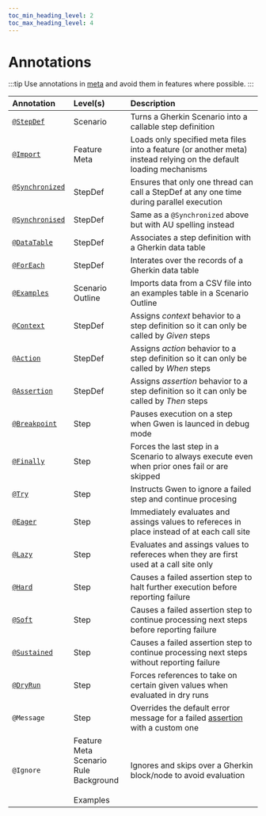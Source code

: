 ```yaml
--- 
toc_min_heading_level: 2
toc_max_heading_level: 4
---
```


# Annotations

:::tip 
Use annotations in [meta](/docs/meta) and avoid them in features where possible.
:::

| Annotation                                                    | Level(s)                                                                  | Description                                                                                                                          |
| :------------------------------------------------------------ | :------------------------------------------------------------------------ | :----------------------------------------------------------------------------------------------------------------------------------- |
| [`@StepDef`](/docs/meta#stepdefs)                             | Scenario                                                                  | Turns a Gherkin Scenario into a callable step definition                                                                             |
| [`@Import`](/docs/meta/load-strategies#import-strategy)       | Feature<br/>Meta                                                          | Loads only specified meta files into a feature (or another meta) instead relying on the default loading mechanisms                   |
| [`@Synchronized`](/docs/meta#synchronized-stepdefs) &nbsp;    | StepDef                                                                   | Ensures that only one thread can call a StepDef at any one time during parallel execution                                            |
| [`@Synchronised`](/docs/meta#synchronized-stepdefs)           | StepDef                                                                   | Same as a `@Synchronized` above but with AU spelling instead                                                                         |
| [`@DataTable`](/docs/advanced/data-tables)                    | StepDef                                                                   | Associates a step definition with a Gherkin data table                                                                               |
| [`@ForEach`](/docs/advanced/data-tables)                      | StepDef                                                                   | Interates over the records of a Gherkin data table                                                                                   |
| [`@Examples`](/docs/modes/data-driven#examples-annotation)    | Scenario Outline &nbsp;                                                   | Imports data from a CSV file into an examples table in a Scenario Outline                                                            |
| [`@Context`](/docs#behavioural-rules-and-semantics)           | StepDef                                                                   | Assigns *context* behavior to a step definition so it can only be called by *Given* steps                                            |
| [`@Action`](/docs#behavioural-rules-and-semantics)            | StepDef                                                                   | Assigns *action* behavior to a step definition so it can only be called by *When* steps                                              |
| [`@Assertion`](/docs#behavioural-rules-and-semantics)         | StepDef                                                                   | Assigns *assertion* behavior to a step definition so it can only be called by *Then* steps                                           |
| [`@Breakpoint`](/docs/cli/repl#breakpoints)                   | Step                                                                      | Pauses execution on a step when Gwen is launced in debug mode                                                                        |
| [`@Finally`](/docs/advanced/finally-steps#finally)            | Step                                                                      | Forces the last step in a Scenario to always execute even when prior ones fail or are skipped                                        |
| [`@Try`](/docs/advanced/try-steps)                            | Step                                                                      | Instructs Gwen to ignore a failed step and continue procesing                                                                        |
| [`@Eager`](/docs/advanced/eager-or-lazy#eager)                | Step                                                                      | Immediately evaluates and assings values to refereces in place instead of at each call site                                          |
| [`@Lazy`](/docs/advanced/eager-or-lazy#lazy)                  | Step                                                                      | Evaluates and assings values to refereces when they are first used at a call site only                                               |
| [`@Hard`](/docs/advanced/assertion#hard-assertions-default)   | Step                                                                      | Causes a failed assertion step to halt further execution before reporting failure                                                    |
| [`@Soft`](/docs/advanced/assertion#soft-assertions)           | Step                                                                      | Causes a failed assertion step to continue processing next steps before reporting failure                                            |
| [`@Sustained`](/docs/advanced/assertion#sustained-assertions) | Step                                                                      | Causes a failed assertion step to continue processing next steps without reporting failure                                           |
| [`@DryRun`](/docs/modes/dry-runs#dryrun-annotations)          | Step                                                                      | Forces references to take on certain given values when evaluated in dry runs                                                         |
| `@Message`                                                    | Step                                                                      | Overrides the default error message for a failed [assertion](/docs/dsl/reference#text-ref-should-match-expression) with a custom one |
| `@Ignore`                                                     | Feature<br/>Meta<br/>Scenario<br/>Rule<br/>Background &nbsp;<br/>Examples | Ignores and skips over a Gherkin block/node to avoid evaluation                                                                      |

